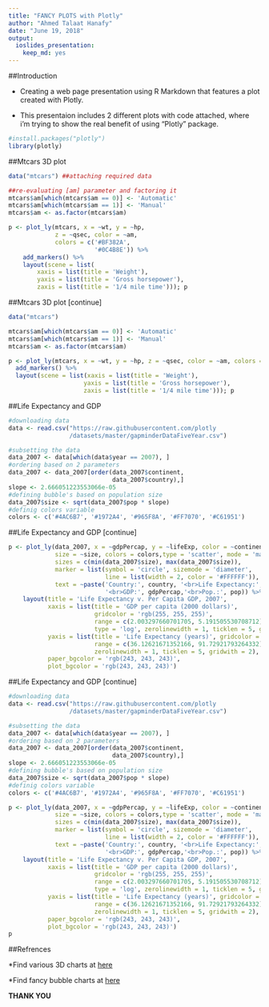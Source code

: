 ---
title: "FANCY PLOTS with Plotly"
author: "Ahmed Talaat Hanafy"
date: "June 19, 2018"
output: 
  ioslides_presentation: 
    keep_md: yes
---

##Introduction


* Creating a web page presentation using R Markdown that features a plot created with Plotly.


* This presentaion includes 2 different plots with code attached, where i'm trying to show the real benefit of using "Plotly" package.

```{r inti, eval=TRUE}
#install.packages("plotly")
library(plotly)

```

##Mtcars 3D plot

```{r plot1, echo=TRUE, eval=FALSE}

data("mtcars") ##attaching required data

##re-evaluating [am] parameter and factoring it
mtcars$am[which(mtcars$am == 0)] <- 'Automatic'
mtcars$am[which(mtcars$am == 1)] <- 'Manual'
mtcars$am <- as.factor(mtcars$am)

p <- plot_ly(mtcars, x = ~wt, y = ~hp,
             z = ~qsec, color = ~am,
             colors = c('#BF382A',
                        '#0C4B8E')) %>%
    add_markers() %>% 
    layout(scene = list(
        xaxis = list(title = 'Weight'),
        yaxis = list(title = 'Gross horsepower'),
        zaxis = list(title = '1/4 mile time'))); p
```

##Mtcars 3D plot [continue]

```{r plot1_show, echo=FALSE,eval = TRUE}

data("mtcars")

mtcars$am[which(mtcars$am == 0)] <- 'Automatic'
mtcars$am[which(mtcars$am == 1)] <- 'Manual'
mtcars$am <- as.factor(mtcars$am)

p <- plot_ly(mtcars, x = ~wt, y = ~hp, z = ~qsec, color = ~am, colors = c('#BF382A', '#0C4B8E')) %>%
  add_markers() %>%
  layout(scene = list(xaxis = list(title = 'Weight'),
                     yaxis = list(title = 'Gross horsepower'),
                     zaxis = list(title = '1/4 mile time'))); p
```

##Life Expectancy and GDP

```{r LE+GDP, echo=TRUE, eval=FALSE}

#downloading data
data <- read.csv("https://raw.githubusercontent.com/plotly
                 /datasets/master/gapminderDataFiveYear.csv")

#subsetting the data
data_2007 <- data[which(data$year == 2007), ]
#ordering based on 2 parameters
data_2007 <- data_2007[order(data_2007$continent, 
                             data_2007$country),] 
slope <- 2.666051223553066e-05
#defining bubble's based on population size
data_2007$size <- sqrt(data_2007$pop * slope) 
#definig colors variable
colors <- c('#4AC6B7', '#1972A4', '#965F8A', '#FF7070', '#C61951') 

```


##Life Expectancy and GDP [continue]

```{r LE+GDP2, echo=TRUE, eval=FALSE}
p <- plot_ly(data_2007, x = ~gdpPercap, y = ~lifeExp, color = ~continent,
             size = ~size, colors = colors,type = 'scatter', mode = 'markers', 
             sizes = c(min(data_2007$size), max(data_2007$size)),
             marker = list(symbol = 'circle', sizemode = 'diameter',
                           line = list(width = 2, color = '#FFFFFF')),
             text = ~paste('Country:', country, '<br>Life Expectancy:', lifeExp,
                           '<br>GDP:', gdpPercap,'<br>Pop.:', pop)) %>%
    layout(title = 'Life Expectancy v. Per Capita GDP, 2007',
           xaxis = list(title = 'GDP per capita (2000 dollars)',
                        gridcolor = 'rgb(255, 255, 255)',
                        range = c(2.003297660701705, 5.191505530708712),
                        type = 'log', zerolinewidth = 1, ticklen = 5, gridwidth = 2),
           yaxis = list(title = 'Life Expectancy (years)', gridcolor = 'rgb(255, 255, 255)',
                        range = c(36.12621671352166, 91.72921793264332),
                        zerolinewidth = 1, ticklen = 5, gridwith = 2),
           paper_bgcolor = 'rgb(243, 243, 243)',
           plot_bgcolor = 'rgb(243, 243, 243)')
```


##Life Expectancy and GDP [continue]
```{r LE+GDP3, echo=FALSE, eval=TRUE}

#downloading data
data <- read.csv("https://raw.githubusercontent.com/plotly
                 /datasets/master/gapminderDataFiveYear.csv")

#subsetting the data
data_2007 <- data[which(data$year == 2007), ]
#ordering based on 2 parameters
data_2007 <- data_2007[order(data_2007$continent, 
                             data_2007$country),] 
slope <- 2.666051223553066e-05
#defining bubble's based on population size
data_2007$size <- sqrt(data_2007$pop * slope) 
#definig colors variable
colors <- c('#4AC6B7', '#1972A4', '#965F8A', '#FF7070', '#C61951') 

p <- plot_ly(data_2007, x = ~gdpPercap, y = ~lifeExp, color = ~continent,
             size = ~size, colors = colors,type = 'scatter', mode = 'markers', 
             sizes = c(min(data_2007$size), max(data_2007$size)),
             marker = list(symbol = 'circle', sizemode = 'diameter',
                           line = list(width = 2, color = '#FFFFFF')),
             text = ~paste('Country:', country, '<br>Life Expectancy:', lifeExp,
                           '<br>GDP:', gdpPercap,'<br>Pop.:', pop)) %>%
    layout(title = 'Life Expectancy v. Per Capita GDP, 2007',
           xaxis = list(title = 'GDP per capita (2000 dollars)',
                        gridcolor = 'rgb(255, 255, 255)',
                        range = c(2.003297660701705, 5.191505530708712),
                        type = 'log', zerolinewidth = 1, ticklen = 5, gridwidth = 2),
           yaxis = list(title = 'Life Expectancy (years)', gridcolor = 'rgb(255, 255, 255)',
                        range = c(36.12621671352166, 91.72921793264332),
                        zerolinewidth = 1, ticklen = 5, gridwith = 2),
           paper_bgcolor = 'rgb(243, 243, 243)',
           plot_bgcolor = 'rgb(243, 243, 243)')
p

```


##Refrences

*Find various 3D charts at [here](https://goo.gl/Kb6ASp)

*Find fancy bubble charts at [here](https://goo.gl/bjvTdz)



**THANK YOU**
